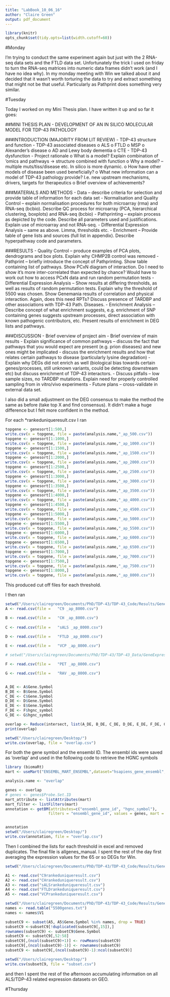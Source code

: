 ```yaml
---
title: "LabBook_10_06_16"
author: "Claire Green"
output: pdf_document
---
```


```r
library(knitr)
opts_chunk$set(tidy.opts=list(width.cutoff=60))
```

#Monday

I'm trying to conduct the same experiment again but just with the 2 RNA-seq data sets and the FTLD data set. Unfortunately the trick I used on friday to turn the RNA-seq matrices into numeric data frames didn't work (and I have no idea why). In my monday meeting with Win we talked about it and decided that it wasn't worth torturing the data to try and extract something that might not be that useful. Particularly as Pathprint does something very similar.

#Tuesday

Today I worked on my Mini Thesis plan. I have written it up and so far it goes:

##MINI THESIS PLAN - DEVELOPMENT OF AN IN SILICO MOLECULAR MODEL FOR TDP-43 PATHOLOGY

###INTRODUCTION (MAJORITY FROM LIT REVIEW)
-	TDP-43 structure and function
-	TDP-43 associated diseases
o	ALS
o	FTLD
o	MSP
o	Alexander’s disease
o	AD and Lewy body dementia
o	CTE
-	TDP-43 dysfunction
-	Project rationale
o	What is a model? Explain combination of ‘omics and pathways → structure combined with function
o	Why a model? – multiple muts/tiss/disease etc. In silico is more dynamic.
o	How have other models of disease been used beneficially?
o	What new information can a model of TDP-43 pathology provide? I.e. new upstream mechanisms, drivers, targets for therapeutics
o	Brief overview of achievements?

###MATERIALS AND METHODS
-	Data – describe criteria for selection and provide table of information for each data set
-	Normalisation and Quality Control – explain normalisation procedures for both microarray (rma) and RNA-seq (bcbio). Describe QC process for microarray (PCA, hierarchical clustering, boxplots) and RNA-seq (bcbio)
-	Pathprinting – explain process as depicted by the code. Describe all parameters used and justifications. Explain use of microarray and not RNA-seq.
-	Differential Expression Analysis – same as above. Limma, thresholds etc.
-	Enrichment – Provide table of gene lists and sources (full list in appendix). Describe hyperpathway code and parameters.

###RESULTS
-	Quality Control – produce examples of PCA plots, dendrograms and box plots. Explain why CHMP2B control was removed
-	Pathprint – briefly introduce the concept of Pathprinting. Show table containing list of pathways. Show PCxN diagram of interaction. Do I need to show it’s more inter-correlated than expected by chance? Would have to work out how to access PCxN data and run random permutation tests
-	Differential Expression Analysis – Show results at differing thresholds, as well as results of random permutation tests. Explain why the threshold of 5500 was chosen. Show Genemania results of correlation and physical interaction. Again, does this need RPTs? Discuss presence of TARDBP and other associations with TDP-43 Path. Diseases. 
-	Enrichment Analysis – Describe concept of what enrichment suggests, e.g. enrichment of SNP containing genes suggests upstream processes, direct association with known pathogenic contributors, etc. Present results of enrichment in DEG lists and pathways. 

###DISCUSSION
-	Brief overview of project aim
-	Brief overview of main results
-	Explain significance of common pathways – discuss the fact that pathways that you would expect are present (e.g. prion diseases) and new ones might be implicated - discuss the enrichment results and how that relates certain pathways to disease (particularly lysine degradation)
-	Explain why DEGs did not enrich as well (biological bias towards certain genes/processes, still unknown variants, could be detecting downstream etc) but discuss enrichment of TDP-43 interactors. 
-	Discuss pitfalls – low sample sizes, no TARDBP mutations. Explain need for properly controlled sampling from in vitro/vivo experiments
-	Future plans – cross-validate in external data set. 

I also did a small adjustment on the DEG consensus to make the method the same as before (take top X and find consensus). It didn't make a huge difference but I felt more confident in the method. 

For each *rankeduniqueresult.csv I ran 
```r

topgene <- genesort[1:500,]
write.csv(x = topgene, file = paste(analysis.name,"_ap_500.csv"))
topgene <- genesort[1:1000,]
write.csv(x = topgene, file = paste(analysis.name,"_ap_1000.csv"))
topgene <- genesort[1:1500,]
write.csv(x = topgene, file = paste(analysis.name,"_ap_1500.csv"))
topgene <- genesort[1:2000,]
write.csv(x = topgene, file = paste(analysis.name,"_ap_2000.csv"))
topgene <- genesort[1:2500,]
write.csv(x = topgene, file = paste(analysis.name,"_ap_2500.csv"))
topgene <- genesort[1:3000,]
write.csv(x = topgene, file = paste(analysis.name,"_ap_3000.csv"))
topgene <- genesort[1:3500,]
write.csv(x = topgene, file = paste(analysis.name,"_ap_3500.csv"))
topgene <- genesort[1:4000,]
write.csv(x = topgene, file = paste(analysis.name,"_ap_4000.csv"))
topgene <- genesort[1:4500,]
write.csv(x = topgene, file = paste(analysis.name,"_ap_4500.csv"))
topgene <- genesort[1:5000,]
write.csv(x = topgene, file = paste(analysis.name,"_ap_5000.csv"))
topgene <- genesort[1:5500,]
write.csv(x = topgene, file = paste(analysis.name,"_ap_5500.csv"))
topgene <- genesort[1:6000,]
write.csv(x = topgene, file = paste(analysis.name,"_ap_6000.csv"))
topgene <- genesort[1:6500,]
write.csv(x = topgene, file = paste(analysis.name,"_ap_6500.csv"))
topgene <- genesort[1:7000,]
write.csv(x = topgene, file = paste(analysis.name,"_ap_7000.csv"))
topgene <- genesort[1:7500,]
write.csv(x = topgene, file = paste(analysis.name,"_ap_7500.csv"))
topgene <- genesort[1:8000,]
write.csv(x = topgene, file = paste(analysis.name,"_ap_8000.csv"))
```
This produced cut off files for each threshold. 

I then ran 

```r
setwd("/Users/clairegreen/Documents/PhD/TDP-43/TDP-43_Code/Results/GeneExpression/DEG_Test2/Thresholds/")
A <- read.csv(file =   "C9 _ap_8000.csv")

B <- read.csv(file =   "CH _ap_8000.csv")
 
C <- read.csv(file =   "sALS _ap_8000.csv")
 
D <- read.csv(file =   "FTLD _ap_8000.csv")

E <- read.csv(file =   "VCP _ap_8000.csv")

# setwd("/Users/clairegreen/Documents/PhD/TDP-43/TDP-43_Data/GeneExpressionAnalysis/RNA-seq/16_3_17/")

F <- read.csv(file =   "PET _ap_8000.csv")

G <- read.csv(file =   "RAV _ap_8000.csv")


A_DE <- A$Gene.Symbol
B_DE <- B$Gene.Symbol
C_DE <- C$Gene.Symbol
D_DE <- D$Gene.Symbol
E_DE <- E$Gene.Symbol
F_DE <- F$hgnc_symbol
G_DE <- G$hgnc_symbol

overlap <- Reduce(intersect, list(A_DE, B_DE, C_DE, D_DE, E_DE, F_DE, G_DE))
print(overlap)

setwd("/Users/clairegreen/Desktop/")
write.csv(overlap, file = "overlap.csv")
```

For both the gene symbol and the ensembl ID. The ensembl ids were saved as 'overlap' and used in the following code to retrieve the HGNC symbols

```r
library (biomaRt)
mart <- useMart("ENSEMBL_MART_ENSEMBL",dataset="hsapiens_gene_ensembl", host="www.ensembl.org")

analysis.name <- "overlap"

genes <- overlap
# genes <- genes$Probe.Set.ID
mart_attribute <- listAttributes(mart)
mart_filter <- listFilters(mart)
annotation <- getBM(attributes=c("ensembl_gene_id", "hgnc_symbol"),
                   filters = "ensembl_gene_id", values = genes, mart = mart)


annotation
setwd("/Users/clairegreen/Desktop/")
write.csv(annotation, file = "overlap.csv")
```

Then I combined the lists for each threshold in excel and removed duplicates. The final file is allgenes_manual. I spent the rest of the day first averaging the expression values for the 65 or so DEGs for Win.

```r
setwd("/Users/clairegreen/Documents/PhD/TDP-43/TDP-43_Code/Results/GeneExpression/DEG_Test2/")

A1 <- read.csv("C9rankeduniqueresult.csv")
A2 <- read.csv("CHrankeduniqueresult.csv")
A3 <- read.csv("sALSrankeduniqueresult.csv")
A4 <- read.csv("FTLDrankeduniqueresult.csv")
A5 <- read.csv("VCPrankeduniqueresult.csv")

setwd("/Users/clairegreen/Documents/PhD/TDP-43/TDP-43_Code/Results/GeneExpression/")
names <- read.table("5500genes.txt")
names <- names$V1

subsetC9 <- subset(A5, A5$Gene.Symbol %in% names, drop = TRUE)
subsetC9 <-subsetC9[!duplicated(subsetC9[,15]),]
rownames(subsetC9) <- subsetC9$Gene.Symbol
subsetC9 <- subsetC9[,52:58]
subsetC9[,(ncol(subsetC9)+1)] <- rowMeans(subsetC9) 
subsetC9[,(ncol(subsetC9)-1)] <- rownames(subsetC9)
subsetC9 <- subsetC9[,(ncol(subsetC9)-1):ncol(subsetC9)]

setwd("/Users/clairegreen/Desktop/")
write.csv(subsetC9, file = "subset.csv")
```

and then I spent the rest of the afternoon accumulating information on all ALS/TDP-43 related expression datasets on GEO.

#Thursday

